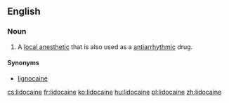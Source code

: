 {{also|lidocaïne}}
==English==

===Noun===
{{wikipedia}}
{{en-noun|-}}

# {{medicine}} A [[local anesthetic]] that is also used as a [[antiarrhythmic]] drug.

====Synonyms====
* [[lignocaine]]

[[cs:lidocaine]]
[[fr:lidocaine]]
[[ko:lidocaine]]
[[hu:lidocaine]]
[[pl:lidocaine]]
[[zh:lidocaine]]